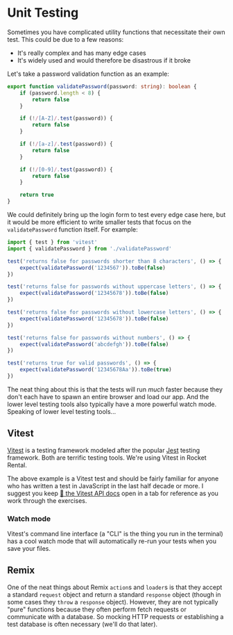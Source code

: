 # Unit Testing

Sometimes you have complicated utility functions that necessitate their own
test. This could be due to a few reasons:

- It's really complex and has many edge cases
- It's widely used and would therefore be disastrous if it broke

Let's take a password validation function as an example:

```ts
export function validatePassword(password: string): boolean {
	if (password.length < 8) {
		return false
	}

	if (!/[A-Z]/.test(password)) {
		return false
	}

	if (!/[a-z]/.test(password)) {
		return false
	}

	if (!/[0-9]/.test(password)) {
		return false
	}

	return true
}
```

We could definitely bring up the login form to test every edge case here, but
it would be more efficient to write smaller tests that focus on the
`validatePassword` function itself. For example:

```ts
import { test } from 'vitest'
import { validatePassword } from './validatePassword'

test('returns false for passwords shorter than 8 characters', () => {
	expect(validatePassword('1234567')).toBe(false)
})

test('returns false for passwords without uppercase letters', () => {
	expect(validatePassword('12345678')).toBe(false)
})

test('returns false for passwords without lowercase letters', () => {
	expect(validatePassword('12345678')).toBe(false)
})

test('returns false for passwords without numbers', () => {
	expect(validatePassword('abcdefgh')).toBe(false)
})

test('returns true for valid passwords', () => {
	expect(validatePassword('12345678Aa')).toBe(true)
})
```

The neat thing about this is that the tests will run _much_ faster because they
don't each have to spawn an entire browser and load our app. And the lower level
testing tools also typically have a more powerful watch mode. Speaking of lower
level testing tools...

## Vitest

[Vitest](https://vitest.dev) is a testing framework modeled after the popular
[Jest](https://jestjs.io) testing framework. Both are terrific testing tools.
We're using Vitest in Rocket Rental.

The above example is a Vitest test and should be fairly familiar for anyone who
has written a test in JavaScript in the last half decade or more. I suggest
you keep [📜 the Vitest API docs](https://vitest.dev/api/) open in a tab for
reference as you work through the exercises.

### Watch mode

Vitest's command line interface (a "CLI" is the thing you run in the terminal)
has a cool watch mode that will automatically re-run your tests when you save
your files.

## Remix

One of the neat things about Remix `action`s and `loader`s is that they accept
a standard `request` object and return a standard `response` object (though in
some cases they `throw` a `response` object). However, they are not typically
"pure" functions because they often perform fetch requests or communicate with
a database. So mocking HTTP requests or establishing a test database is often
necessary (we'll do that later).
